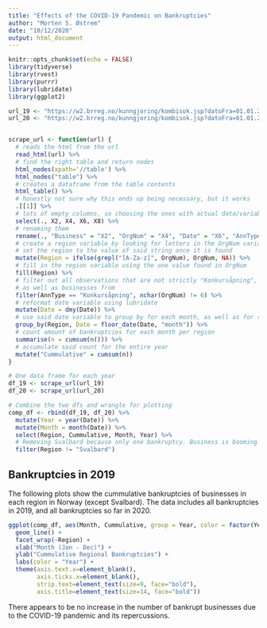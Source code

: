 ```yaml
---
title: "Effects of the COVID-19 Pandemic on Bankruptcies"
author: "Morten S. Østrem"
date: "10/12/2020"
output: html_document
---
```


```r
knitr::opts_chunk$set(echo = FALSE)
library(tidyverse)
library(rvest)
library(purrr)
library(lubridate)
library(ggplot2)
```

```r




url_19 <- "https://w2.brreg.no/kunngjoring/kombisok.jsp?datoFra=01.01.2019&datoTil=31.12.2019&id_region=0&id_niva1=51&id_niva2=56&id_bransje1=0"
url_20 <- "https://w2.brreg.no/kunngjoring/kombisok.jsp?datoFra=01.01.2020&datoTil=31.12.2020&id_region=0&id_niva1=51&id_niva2=56&id_bransje1=0"


scrape_url <- function(url) {
  # reads the html from the url
  read_html(url) %>%
  # find the right table and return nodes
  html_nodes(xpath='//table') %>% 
  html_nodes("table") %>% 
  # creates a dataframe from the table contents
  html_table() %>% 
  # honestly not sure why this ends up being necessary, but it works
  .[[1]] %>% 
  # lots of empty columns, so choosing the ones with actual data/variables
  select(., X2, X4, X6, X8) %>% 
  # renaming them
  rename(., "Business" = "X2", "OrgNum" = "X4", "Date" = "X6", "AnnType" = "X8") %>% 
  # create a region variable by looking for letters in the OrgNum variable, and
  # set the region to the value of said string once it is found
  mutate(Region = ifelse(grepl("[A-Za-z]", OrgNum), OrgNum, NA)) %>% 
  # fill in the region variable using the one value found in OrgNum
  fill(Region) %>% 
  # filter out all observations that are not strictly "Konkursåpning", private persons,
  # as well as businesses from 
  filter(AnnType == "Konkursåpning", nchar(OrgNum) != 6) %>% 
  # reformat date variable using lubridate
  mutate(Date = dmy(Date)) %>% 
  # use said date variable to group by for each month, as well as for region
  group_by(Region, Date = floor_date(Date, "month")) %>% 
  # count amount of bankruptcies for each month per region
  summarise(n = cumsum(n())) %>% 
  # accumulate said count for the entire year
  mutate("Cummulative" = cumsum(n))
}

# One data frame for each year
df_19 <- scrape_url(url_19)
df_20 <- scrape_url(url_20)

# Combine the two dfs and wrangle for plotting
comp_df <- rbind(df_19, df_20) %>%
  mutate(Year = year(Date)) %>% 
  mutate(Month = month(Date)) %>% 
  select(Region, Cummulative, Month, Year) %>% 
  # Removing Svalbard because only one bankruptcy. Business is booming in Svalbard.
  filter(Region != "Svalbard")

```



## Bankruptcies in 2019

The following plots show the cummulative bankruptcies of businesses in each region in Norway (except Svalbard).
The data includes all bankruptcies in 2019, and all bankruptcies so far in 2020.


```r
ggplot(comp_df, aes(Month, Cummulative, group = Year, color = factor(Year))) +
  geom_line() +
  facet_wrap(~Region) +
  xlab("Month (Jan - Dec)") +
  ylab("Cummulative Regional Bankruptcies") +
  labs(color = "Year") +
  theme(axis.text.x=element_blank(),
        axis.ticks.x=element_blank(),
        strip.text=element_text(size=9, face="bold"),
        axis.title=element_text(size=14, face="bold"))
```

There appears to be no increase in the number of bankrupt businesses due to the COVID-19 pandemic and its repercussions.